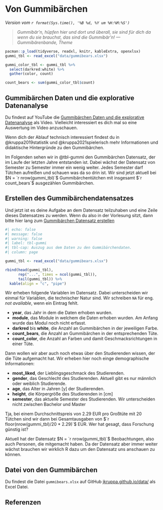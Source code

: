 # Von Gummibärchen {#sec-example-gummibears}

*Version vom `r format(Sys.time(), '%B %d, %Y um %H:%M:%S')`*

> *Gummibär'n, hüpfen hier und dort und überall, sie sind für dich da wenn du sie brauchst, das sind die Gummibär'n! --- Gummibärenbande, Theme*

```r
pacman::p_load(tidyverse, readxl, knitr, kableExtra, openxlsx)
gummi_tbl <- read_excel("data/gummibears.xlsx") 

gummi_color_tbl <- gummi_tbl %>% 
  select(darkred:white) %>% 
  gather(color, count)

count_bears <- sum(gummi_color_tbl$count)
```

::: callout-tip
## Gummibärchen Daten und die explorative Datenanalyse

Du findest auf YouTube die [Gummibärchen Daten und die explorative Datenanalyse](https://youtu.be/gEwOmvWvdxo) als Video. Vielleicht interessiert es dich mal so eine Auswertung im Video anzuschauen.
:::

::: column-margin
Wenn dich der Ablauf technisch interessiert findest du in @kruppa2019statistik und @kruppa2021spielerisch mehr Informationen und didaktische Hintergründe zu den Gummibärchen.
:::

Im Folgenden sehen wir in @tbl-gummi den Gummibärchen Datensatz, der im Laufe der letzten Jahre entstanden ist. Dabei wächst der Datensatz von Semester zu Semester immer ein wenig weiter. Jedes Semester darf Tütchen aufreißen und schauen was da so drin ist. Wir sind jetzt aktuell bei $N = `r nrow(gummi_tbl)`$ Gummibärchentütchen mit insgesamt $`r count_bears`$ ausgezählen Gummibärchen.

::: callout-caution
## Erstellen des Gummibärchendatensatzes

Und jetzt ist es deine Aufgabe an dem Datensatz teilzuhaben und eine Zeile dieses Datensatzes zu werden. Wenn du also in der Vorlesung sitzt, dann bitte hier lang zum [Gummibärchen Datensatz erstellen](https://docs.google.com/spreadsheets/d/1hfY9XmVD02PIA5v7azh4r1jM_2uBO_TbPR-1GfA50Jw/edit?usp=sharing)
:::

```r
#| echo: false
#| message: false
#| warning: false
#| label: tbl-gummi
#| tbl-cap: Auszug aus dem Daten zu den Gummibärchendaten.
#| column: page

gummi_tbl <- read_excel("data/gummibears.xlsx") 

rbind(head(gummi_tbl),
      rep("...", times = ncol(gummi_tbl)),
      tail(gummi_tbl)) %>% 
  kable(align = "c", "pipe")
```

Wir erheben folgende Variablen im Datensatz. Dabei unterscheiden wir einmal für Variablen, die technischer Natur sind. Wir schreiben `NA` für eng. *not available*, wenn ein Eintrag fehlt.

-   **year**, das Jahr in dem die Daten erhoben wurden.
-   **module**, das Module in welchem die Daten erhoben wurden. Am Anfang wurde das Modul noch nicht erfasst.
-   **darkred** bis **white**, die Anzahl an Gummibärchen in der jeweiligen Farbe.
-   **count_bears**, die Anzahl an Gummibärchen in der entsprechenden Tüte.
-   **count_color**, die Anzahl an Farben und damit Geschmacksrichtungen in einer Tüte.

Dann wollen wir aber auch noch etwas über den Studierenden wissen, der die Tüte aufgemacht hat. Wir erheben hier noch einge demographische Informationen:

-   **most_liked**, der Lieblingsgeschmack des Studierenden.
-   **gender**, das Geschlecht des Studierenden. Aktuell gibt es nur männlich oder weiblich Studierende.
-   **age**, das Alter in Jahren \[y\] der Studierenden.
-   **height**, die Körpergröße des Studierenden in \[cm\]
-   **semester**, das aktuelle Semester des Studierenden. Wir unterscheiden nicht zwischen Bachelor und Master

[Tja, bei einem Durchschnittspreis von $2.29$ EUR pro Großtüte mit 20 Tütchen sind wir dann bei Gesamtausgaben von $`r floor(nrow(gummi_tbl)/20 * 2.29)`$ EUR. Wer hat gesagt, dass Forschung günstig ist?]{.aside}

Aktuell hat der Datensatz $N = `r nrow(gummi_tbl)`$ Beobachtungen, also auch Personen, die mitgemacht haben. Da der Datensatz aber immer weiter wächst brauchen wir wirklich R dazu um den Datensatz uns anschauen zu können.

::: callout-tip
## Datei von den Gummibärchen

Du findest die Datei `gummibears.xlsx` auf GitHub [jkruppa.github.io/data/](https://github.com/jkruppa/jkruppa.github.io/tree/master/data) als Excel Datei.
:::

## Referenzen {.unnumbered}
